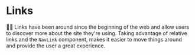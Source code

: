 # Links

<EpicVideo url="https://www.epicweb.dev/workshops/full-stack-foundations/routing/creating-navigation-links-for-seamless-user-experience/solution" />

👨‍💼 Links have been around since the beginning of the web and allow users to
discover more about the site they're using. Taking advantage of relative links
and the `NavLink` component, makes it easier to move things around and provide
the user a great experience.
